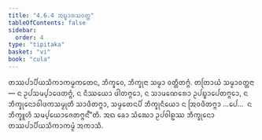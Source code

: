 ```yaml
---
title: "4.6.4 ᩋᨭ᩠ᨮᩣᩁᩈᩅᨲ᩠ᨲ"
tableOfContents: false
sidebar:
  order: 4
type: "tipitaka"
basket: "vi"
book: "cula"
---
```



<DynamicBreadcrumb />

<Division number="211" book="cula">

<Paragraph number="869" book="cula">
ᨲᩔᨸᩣᨸᩥᨿᩈᩥᨠᩣᨠᨾ᩠ᨾᨠᨲᩮᨶ, ᨽᩥᨠ᩠ᨡᩅᩮ, ᨽᩥᨠ᩠ᨡᩩᨶᩣ ᩈᨾ᩠ᨾᩣ ᩅᨲ᩠ᨲᩥᨲᨻ᩠ᨻᩴ. ᨲᨲᩕᩣᨿᩴ ᩈᨾ᩠ᨾᩣᩅᨲ᩠ᨲᨶᩣ—
</Paragraph>

<Paragraph number="870" book="cula">
ᨶ ᩏᨸᩈᨾ᩠ᨸᩣᨴᩮᨲᨻ᩠ᨻᩴ, ᨶ ᨶᩥᩔᨿᩮᩣ ᨴᩤᨲᨻ᩠ᨻᩮᩣ, ᨶ ᩈᩣᨾᨱᩮᩁᩮᩣ ᩏᨸᨭ᩠ᨮᩣᨸᩮᨲᨻ᩠ᨻᩮᩣ, ᨶ ᨽᩥᨠ᩠ᨡᩩᨶᩮᩣᩅᩤᨴᨠᩈᨾ᩠ᨾᩩᨲᩥ ᩈᩣᨴᩥᨲᨻ᩠ᨻᩣ, ᩈᨾ᩠ᨾᨲᩮᨶᨸᩥ ᨽᩥᨠ᩠ᨡᩩᨶᩥᨿᩮᩣ ᨶ ᩒᩅᨴᩥᨲᨻ᩠ᨻᩣ …ᨸᩮ…  ᨶ ᨽᩥᨠ᩠ᨡᩪᩉᩥ ᩈᨾ᩠ᨸᨿᩮᩣᨩᩮᨲᨻ᩠ᨻᨶ᩺”ᨲᩥ. ᩋᨳ ᨡᩮᩣ ᩈᩴᨥᩮᩣ ᩏᨸᩅᩤᩊᩔ ᨽᩥᨠ᩠ᨡᩩᨶᩮᩣ ᨲᩔᨸᩣᨸᩥᨿᩈᩥᨠᩣᨠᨾ᩠ᨾᩴ ᩋᨠᩣᩈᩥ.
</Paragraph>
</Division>